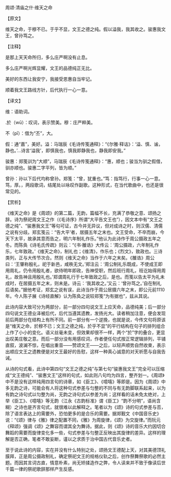 

周颂·清庙之什·维天之命

【原文】

维天之命，于穆不已。于乎不显，文王之德之纯。假以溢我，我其收之。骏惠我文王，曾孙笃之。

【注释】

是那上天天命所归，多么庄严啊没有止息。

多么庄严啊光辉显耀，文王的品德纯正无比。

美好的东西让我安宁，我接受恩惠自当牢记。

顺着我文王路线方针，后代执行一心一意。

【译文】

维：语助词。

.於（wū）：叹词，表示赞美。穆：庄严粹美。

不（pī）：借为“丕”，大。

假：通“嘉”，美好。溢：马瑞辰《毛诗传笺通释》：“《尔雅·释诂》：‘溢、慎、谧，静也。’…诗言‘溢我’，即慎我也，慎我即静我也，静我即安我。”

骏惠：郑笺训为“大顺”，马瑞辰《毛诗传笺通释》：“惠，顺也；骏当为驯之假借，驯亦顺也。骏惠二字平列，皆为顺。”

曾孙：孙以下后代均称曾孙。郑笺：“曾，犹重也。”笃：指笃行，行事一心一意。笃，厚。，两段歌词，结尾处以咏叹作副歌。这种形式，在当代歌曲中，也还是很常见的。

【赏析】

《维天之命》是《周颂》的第二篇，无韵，篇幅不长，充满了恭敬之意、颂扬之辞。诗为祭祀周文王之作（《毛诗序》所谓“大平告文王也”），因文本中有“文王之德之纯”、“骏惠我文王”等句可证，古今并无异议，但对成诗之时，则汉儒、清儒之说有分歧。郑玄笺云：“告大平’者，居摄五年之末也。文王受命，不卒而崩，今天下太平，故承其意而告之，明六年制礼作乐。”他认为此诗作于周公摄政五年之冬。而陈奂《诗毛氏传疏》则云：“《书·雒诰》大传云：‘周公摄政，六年制礼作乐，七年致政。’《维天之命》，制礼也；《维清》，作乐也；《烈文》，致政也。三诗类列，正与大传节次合。然则《维天之命》当作于六年之末矣。《雒诰》周公曰：‘王肇称殷礼，祀于新邑，咸秩无文。’郑注云：‘周公制礼乐既成，不使成王即用周礼，仍令用殷礼者，欲待明年即政，告神受职，然后班行周礼，班讫始得用周礼，故告神且用殷礼也。’郑谓周礼行于七年致政之后，是也。而笺以告太平为礼未成时，在居摄五年之末，则未是。诗云：‘我其收之。’又云：‘曾孙笃之。’自在制礼后语矣。”据他考证，郑玄之说有误，此诗当作于周公居摄六年之末，即公元前1110年。今人陈子展《诗经直解》认为陈奂之说较郑笺“为有据也”，兹从其说。

此诗内容大致可分为两部分，前一部分四句说文王上应天命，品德纯美；后一部分四句说文王德业泽被后代，后代当遵其遗教，发扬光大。读者稍加注意，便会发现前后两部分在结构上有所不同。前一部分有一个逆挽，也就是说，今传文句将原该是“维天之命，於穆不已；文王之德之纯，於乎不显”的平行结构在句子的排列组合上作了小小的变化。语义丝毫未变，但效果却很不一样，两个“於”字的叠合，更显出叹美庄敬之意。而后一部分没有用感叹词，作者便任句式按正常逻辑排列，平铺直叙，波澜不惊，在唱出重音——赞颂文王——之后，以轻声顺势自然收束，表示出顺应文王之遗教便是对文王最好的告慰，这样一种真心诚意的对天祈愿与自我告诫。

从诗的句式看，此诗中第四句“文王之德之纯”与第七句“骏惠我文王”完全可以压缩成“文王德纯”、“骏惠文王”这样的句式，如此则八句均为四言，整齐划一。《周颂》中不是没有这样纯用四言句的诗章，如《臣工》、《噫嘻》等即是。因为《周颂》中多无韵之诗，可能会有人将这种句式参差与匀整的不同与有无韵脚联系起来，以为有韵之诗句式以匀整为尚，无韵之诗句式以参差为尚；这样看的话未免太绝对，上举《臣工》、《噫嘻》等无韵（江永《古韵标准》谓《臣工》“韵不分明”，语尚含糊）之诗也是齐言句式，就很难以此解释之。笔者以为《颂》诗的句式参差与否，除了语言表达上的需要外，恐怕更多的是合乐的需要。据郑觐文《中国音乐史》说：“《颂》律与《雅》律之配置不同，《雅》为周旋律，《颂》为交旋律。”而阮元《释颂》强调《颂》之舞容而谓其全为舞诗。据此，则《颂》诗的音乐大约因切合舞蹈的需要而旋律变化多一些，句式参差与匀整正反映出其旋律的差异。这样的理解是否正确，笔者不敢妄断，谨以之求质于治中国古代音乐史者。

至于说此诗的内容，实在并没有什么特别之处，颂扬文王德配上天，对其美德顶礼膜拜，正是周公摄政制礼，确定祭祀文王的规格仪轨之后，创作祭舞祭歌的必然主题。而因其言词古直，情意朴素，尚无矫揉造作之弊，令人读来并不致于像读后世千篇一律的祭祀歌辞那样产生反感。


